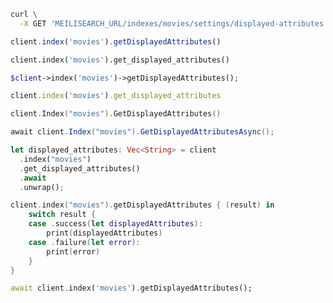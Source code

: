 <CodeGroup>

```bash cURL
curl \
  -X GET 'MEILISEARCH_URL/indexes/movies/settings/displayed-attributes'
```

```javascript JS
client.index('movies').getDisplayedAttributes()
```

```python Python
client.index('movies').get_displayed_attributes()
```

```php PHP
$client->index('movies')->getDisplayedAttributes();
```

```ruby Ruby
client.index('movies').get_displayed_attributes
```

```go Go
client.Index("movies").GetDisplayedAttributes()
```

```csharp C#
await client.Index("movies").GetDisplayedAttributesAsync();
```

```rust Rust
let displayed_attributes: Vec<String> = client
  .index("movies")
  .get_displayed_attributes()
  .await
  .unwrap();
```

```swift Swift
client.index("movies").getDisplayedAttributes { (result) in
    switch result {
    case .success(let displayedAttributes):
        print(displayedAttributes)
    case .failure(let error):
        print(error)
    }
}
```

```dart Dart
await client.index('movies').getDisplayedAttributes();
```
</CodeGroup>